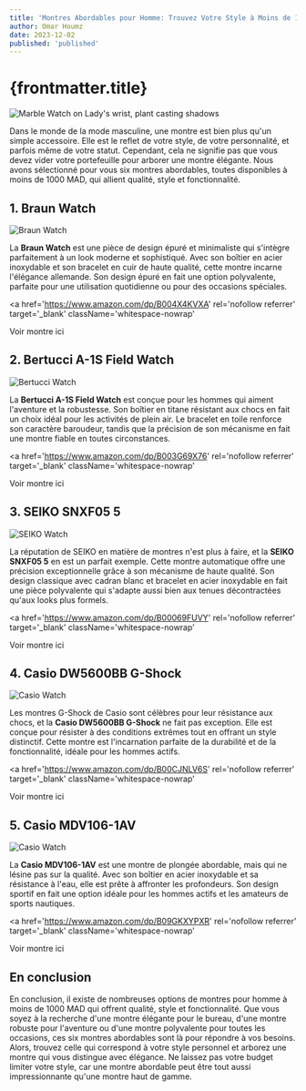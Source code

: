 ```yaml
---
title: 'Montres Abordables pour Homme: Trouvez Votre Style à Moins de 1000 MAD'
author: Omar Houmz
date: 2023-12-02
published: 'published'
---
```


# {frontmatter.title}

<img
  src='/watch-1.avif'
  alt="Marble Watch on Lady's wrist, plant casting shadows"
  className='h-96 w-full object-cover'
/>

Dans le monde de la mode masculine, une montre est bien plus qu'un simple accessoire. Elle est le reflet de votre style, de votre personnalité, et parfois même de votre statut. Cependant, cela ne signifie pas que vous devez vider votre portefeuille pour arborer une montre élégante. Nous avons sélectionné pour vous six montres abordables, toutes disponibles à moins de 1000 MAD, qui allient qualité, style et fonctionnalité.

## **1. Braun Watch**

<img
  src='/braun-2.jpg'
  alt='Braun Watch'
  className='max-h-80 w-auto object-cover'
/>

La **Braun Watch** est une pièce de design épuré et minimaliste qui s'intègre parfaitement à un look moderne et sophistiqué. Avec son boîtier en acier inoxydable et son bracelet en cuir de haute qualité, cette montre incarne l'élégance allemande. Son design épuré en fait une option polyvalente, parfaite pour une utilisation quotidienne ou pour des occasions spéciales.

<a
  href='https://www.amazon.com/dp/B004X4KVXA'
  rel='nofollow referrer'
  target='_blank'
  className='whitespace-nowrap'
>
  Voir montre ici
</a>

## **2. Bertucci A-1S Field Watch**

<img
  src='/bertucci.jpg'
  alt='Bertucci Watch'
  className='max-h-96 w-auto object-cover'
/>

La **Bertucci A-1S Field Watch** est conçue pour les hommes qui aiment l'aventure et la robustesse. Son boîtier en titane résistant aux chocs en fait un choix idéal pour les activités de plein air. Le bracelet en toile renforce son caractère baroudeur, tandis que la précision de son mécanisme en fait une montre fiable en toutes circonstances.

<a
  href='https://www.amazon.com/dp/B003G69X76'
  rel='nofollow referrer'
  target='_blank'
  className='whitespace-nowrap'
>
  Voir montre ici
</a>

## **3. SEIKO SNXF05 5**

<img
  src='/seiko.jpg'
  alt='SEIKO Watch'
  className='max-h-96 w-auto object-cover'
/>

La réputation de SEIKO en matière de montres n'est plus à faire, et la **SEIKO SNXF05 5** en est un parfait exemple. Cette montre automatique offre une précision exceptionnelle grâce à son mécanisme de haute qualité. Son design classique avec cadran blanc et bracelet en acier inoxydable en fait une pièce polyvalente qui s'adapte aussi bien aux tenues décontractées qu'aux looks plus formels.

<a
  href='https://www.amazon.com/dp/B00069FUVY'
  rel='nofollow referrer'
  target='_blank'
  className='whitespace-nowrap'
>
  Voir montre ici
</a>

## **4. Casio DW5600BB G-Shock**

<img
  src='/casio.jpg'
  alt='Casio Watch'
  className='max-h-96 w-auto object-cover'
/>

Les montres G-Shock de Casio sont célèbres pour leur résistance aux chocs, et la **Casio DW5600BB G-Shock** ne fait pas exception. Elle est conçue pour résister à des conditions extrêmes tout en offrant un style distinctif. Cette montre est l'incarnation parfaite de la durabilité et de la fonctionnalité, idéale pour les hommes actifs.

<a
  href='https://www.amazon.com/dp/B00CJNLV6S'
  rel='nofollow referrer'
  target='_blank'
  className='whitespace-nowrap'
>
  Voir montre ici
</a>

## **5. Casio MDV106-1AV**

<img
  src='/casio-2.jpg'
  alt='Casio Watch'
  className='max-h-96 w-auto object-cover'
/>

La **Casio MDV106-1AV** est une montre de plongée abordable, mais qui ne lésine pas sur la qualité. Avec son boîtier en acier inoxydable et sa résistance à l'eau, elle est prête à affronter les profondeurs. Son design sportif en fait une option idéale pour les hommes actifs et les amateurs de sports nautiques.

<a
  href='https://www.amazon.com/dp/B09GKXYPXR'
  rel='nofollow referrer'
  target='_blank'
  className='whitespace-nowrap'
>
  Voir montre ici
</a>

## **En conclusion**

En conclusion, il existe de nombreuses options de montres pour homme à moins de 1000 MAD qui offrent qualité, style et fonctionnalité. Que vous soyez à la recherche d'une montre élégante pour le bureau, d'une montre robuste pour l'aventure ou d'une montre polyvalente pour toutes les occasions, ces six montres abordables sont là pour répondre à vos besoins. Alors, trouvez celle qui correspond à votre style personnel et arborez une montre qui vous distingue avec élégance. Ne laissez pas votre budget limiter votre style, car une montre abordable peut être tout aussi impressionnante qu'une montre haut de gamme.

